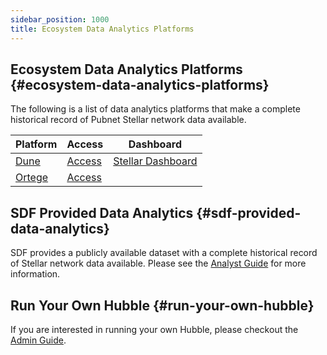```yaml
---
sidebar_position: 1000
title: Ecosystem Data Analytics Platforms
---
```


## Ecosystem Data Analytics Platforms {#ecosystem-data-analytics-platforms}

The following is a list of data analytics platforms that make a complete historical record of Pubnet Stellar network data available.

| Platform | Access | Dashboard |
| --- | --- | --- |
| [Dune](https://docs.dune.com/home) | [Access](https://dune.com/) | [Stellar Dashboard](https://dune.com/scoffie/stellar) |
| [Ortege](https://www.ortege.ai/) | [Access](https://app.ortege.ai/login/) |  |

## SDF Provided Data Analytics {#sdf-provided-data-analytics}

SDF provides a publicly available dataset with a complete historical record of Stellar network data available. Please see the [Analyst Guide](./analyst-guide) for more information.

## Run Your Own Hubble {#run-your-own-hubble}

If you are interested in running your own Hubble, please checkout the [Admin Guide](./admin-guide).
